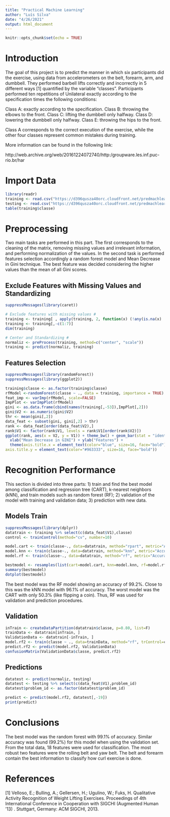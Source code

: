 ```yaml
---
title: "Practical Machine Learning"
author: "Luís Silva"
date: "4/26/2021"
output: html_document
---
```


```r
knitr::opts_chunk$set(echo = TRUE)
```

# Introduction

The goal of this project is to predict the manner in which six participants did the exercise, using data from accelerometers on the belt, forearm, arm, and dumbbell. They performed barbell lifts correctly and incorrectly in 5 different ways [1] quantified by the variable "classes". Participants performed ten repetitions of Unilateral exactly according to the specification times the following conditions:

Class A: exactly according to the specification.
Class B: throwing the elbows to the front.
Class C: lifting the dumbbell only halfway.
Class D: lowering the dumbbell only halfway.
Class E: throwing the hips to the front.

Class A corresponds to the correct execution of the exercise, while the other four classes represent common mistakes during training.

More information can be found in the following link:

http://web.archive.org/web/20161224072740/http:/groupware.les.inf.puc-rio.br/har

# Import Data

```r
library(readr)
training <- read.csv("https://d396qusza40orc.cloudfront.net/predmachlearn/pml-training.csv")
testing <- read.csv("https://d396qusza40orc.cloudfront.net/predmachlearn/pml-testing.csv")
table(training$classe)
```

# Preprocessing

Two main tasks are performed in this part. The first corresponds to the cleaning of the matrix, removing missing values and irrelevant information, and performing normalization of the values. In the second task is performed features selection accordingly a random forest model and Mean Decrease in Gini technique. The best feature was decided considering the higher values than the mean of all Gini scores.

## Exclude Features with Missing Values and Standardizing

```r
suppressMessages(library(caret))

# Exclude features with missing values #
training <- training[ , apply(training, 2, function(x) (!any(is.na(x) | x == "")))]
training <- training[,-c(1:7)]
dim(training)

# Center and Standardizing #
normaliz <- preProcess(training, method=c("center", "scale"))
training <- predict(normaliz, training)
```

## Features Selection

```r
suppressMessages(library(randomForest))
suppressMessages(library(ggplot2))

training$classe <- as.factor(training$classe)
rfModel <-randomForest(classe ~ ., data = training, importance = TRUE)
feat_imp <- varImp(rfModel, scale=FALSE)
ImpPlot <- varImpPlot(rfModel)
gini <- as.data.frame(cbind(names(training[,-53]),ImpPlot[,2]))
gini$V2 <- as.numeric(gini$V2)
thr <- mean(gini[,2])
data_feat <- subset(gini, gini[,2] > thr)
rank <- data_feat[order(data_feat$V2),]
rank$V1 <- factor(rank$V1, levels = rank$V1[order(rank$V2)])
ggplot(rank, aes(x = V2, y = V1)) + theme_bw() + geom_bar(stat = "identity") + 
  xlab("Mean Decrease in GINI") + ylab("Features") +
  theme(axis.title.x = element_text(color="blue", size=16, face="bold"),
axis.title.y = element_text(color="#963333", size=16, face="bold"))
```

# Recognition Performance

This section is divided into three parts: 1) train and find the best model among classification and regression tree (CART), k-nearest neighbors (kNN), and train models such as random forest (RF); 2) validation of the model with training and validation data; 3) prediction with new data.

## Models Train

```r
suppressMessages(library(dplyr))
datatrain <- training %>% select(c(data_feat$V1),classe)
control <- trainControl(method="cv", number=10)

model.cart <- train(classe~., data=datatrain, method="rpart", metric="Accuracy", trControl=control)
model.knn <- train(classe~., data=datatrain, method="knn", metric="Accuracy", trControl=control)
model.rf <- train(classe~., data=datatrain, method="rf", metric="Accuracy", trControl=control)

bestmodel <- resamples(list(cart=model.cart, knn=model.knn, rf=model.rf))
summary(bestmodel)
dotplot(bestmodel)
```

The best model was the RF model showing an accuracy of 99.2%. Close to this was the kNN model with 96.1% of accuracy. The worst model was the CART with only 50.3% (like flipping a coin). Thus, RF was used for validation and prediction procedures.

## Validation

```r
inTrain <- createDataPartition(datatrain$classe, p=0.80, list=F)
trainData <- datatrain[inTrain, ]
ValidationData <- datatrain[-inTrain, ]
model.rf2 <- train(classe ~ ., data=trainData, method="rf", trControl=control)
predict.rf2 <- predict(model.rf2, ValidationData)
confusionMatrix(ValidationData$classe, predict.rf2)
```

## Predictions

```r
datatest <- predict(normaliz, testing)
datatest <- testing %>% select(c(data_feat$V1),problem_id)
datatest$problem_id <- as.factor(datatest$problem_id)

predict <- predict(model.rf2, datatest[,-19])
print(predict)
```

# Conclusions

The best model was the random forest with 99.1% of accuracy. Similar accuracy was found (99.2%) for this model when using the validation set. From the total data, 18 features were used for classification. The most robust two features were the rolling belt and yaw belt. The belt and forearm contain the best information to classify how curl exercise is done.

# References

[1] Velloso, E.; Bulling, A.; Gellersen, H.; Ugulino, W.; Fuks, H. Qualitative Activity Recognition of Weight Lifting Exercises. Proceedings of 4th International Conference in Cooperation with SIGCHI (Augmented Human '13) . Stuttgart, Germany: ACM SIGCHI, 2013.
